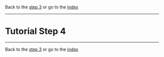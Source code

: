 Back to the [[step_3.wiki|step 3]] 
or go to the [[README.wiki|index]]

----

= Tutorial Step 4 =


----

Back to the [[step_3.wiki|step 3]] 
or go to the [[README.wiki|index]]

